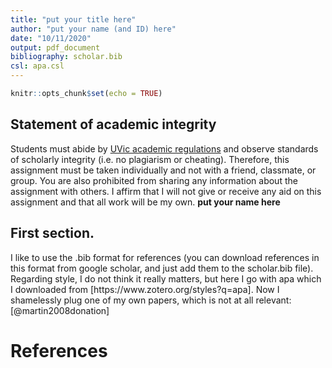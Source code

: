 ```yaml
---
title: "put your title here"
author: "put your name (and ID) here"
date: "10/11/2020"
output: pdf_document
bibliography: scholar.bib
csl: apa.csl
---
```


```r
knitr::opts_chunk$set(echo = TRUE)
```

## Statement of academic integrity

Students must abide by  [UVic
  academic regulations](https://www.uvic.ca/calendar/undergrad/index.php#/policy/Sk_0xsM_V?bc=true&bcCurrent=08%20-%20Policy%20on%20Academic%20Integrity&bcGroup=Undergraduate%20Academic%20Regulations&bcItemType=policies)
 and observe standards of scholarly integrity
(i.e. no plagiarism or cheating). Therefore, this assignment must be
taken individually and not with a friend, classmate, or group. You are
also prohibited from sharing any information about the assignment with
others. I affirm that I will not give or receive any aid on this assignment 
and that all work will be my own. **put your name here**

## First section.

I like to use the .bib format for references (you can download references in this format from google scholar, and just add them to the scholar.bib file).
Regarding style, I do not think it really matters, but here I go with apa which I downloaded from [https://www.zotero.org/styles?q=apa]. 
Now I shamelessly plug one of my own papers, which is not at all relevant:  [@martin2008donation]
 
# References
